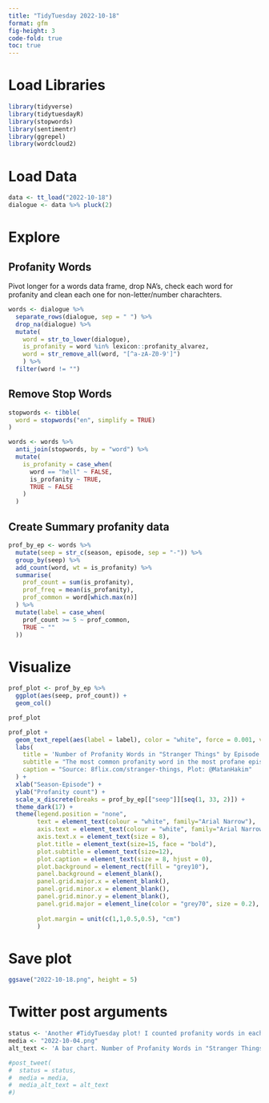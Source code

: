 ```yaml
---
title: "TidyTuesday 2022-10-18"
format: gfm
fig-height: 3
code-fold: true
toc: true
---
```


# Load Libraries

```r
library(tidyverse)
library(tidytuesdayR)
library(stopwords)
library(sentimentr)
library(ggrepel)
library(wordcloud2)
```

# Load Data

```r
data <- tt_load("2022-10-18")
dialogue <- data %>% pluck(2)
```

# Explore

## Profanity Words
Pivot longer for a words data frame, drop NA's, check each word for profanity and clean each one for non-letter/number charachters.
```r
words <- dialogue %>% 
  separate_rows(dialogue, sep = " ") %>% 
  drop_na(dialogue) %>% 
  mutate(
    word = str_to_lower(dialogue),
    is_profanity = word %in% lexicon::profanity_alvarez,
    word = str_remove_all(word, "[^a-zA-Z0-9']")
    ) %>% 
  filter(word != "")
```

## Remove Stop Words
```r
stopwords <- tibble(
  word = stopwords("en", simplify = TRUE)
)

words <- words %>% 
  anti_join(stopwords, by = "word") %>% 
  mutate(
    is_profanity = case_when(
      word == "hell" ~ FALSE,
      is_profanity ~ TRUE,
      TRUE ~ FALSE
    )
  )
```

## Create Summary profanity data

```r
prof_by_ep <- words %>% 
  mutate(seep = str_c(season, episode, sep = "-")) %>% 
  group_by(seep) %>% 
  add_count(word, wt = is_profanity) %>% 
  summarise(
    prof_count = sum(is_profanity),
    prof_freq = mean(is_profanity),
    prof_common = word[which.max(n)]
  ) %>% 
  mutate(label = case_when(
    prof_count >= 5 ~ prof_common,
    TRUE ~ ""
  ))
```


# Visualize

```r
prof_plot <- prof_by_ep %>% 
  ggplot(aes(seep, prof_count)) + 
  geom_col()

prof_plot
```
```r
prof_plot +
  geom_text_repel(aes(label = label), color = "white", force = 0.001, vjust = 0.5) +
  labs(
    title = 'Number of Profanity Words in "Stranger Things" by Episode',
    subtitle = "The most common profanity word in the most profane episodes is highlighted",
    caption = "Source: 8flix.com/stranger-things, Plot: @MatanHakim"
  ) +
  xlab("Season-Episode") +
  ylab("Profanity count") +
  scale_x_discrete(breaks = prof_by_ep[["seep"]][seq(1, 33, 2)]) +
  theme_dark(17) +
  theme(legend.position = "none",
        text = element_text(colour = "white", family="Arial Narrow"),
        axis.text = element_text(colour = "white", family="Arial Narrow"),
        axis.text.x = element_text(size = 8),
        plot.title = element_text(size=15, face = "bold"),
        plot.subtitle = element_text(size=12),
        plot.caption = element_text(size = 8, hjust = 0),
        plot.background = element_rect(fill = "grey10"),
        panel.background = element_blank(),
        panel.grid.major.x = element_blank(),
        panel.grid.minor.x = element_blank(),
        panel.grid.minor.y = element_blank(),
        panel.grid.major = element_line(color = "grey70", size = 0.2),
        
        plot.margin = unit(c(1,1,0.5,0.5), "cm")
        )

```
# Save plot

```r
ggsave("2022-10-18.png", height = 5)
```
# Twitter post arguments

```r
status <- 'Another #TidyTuesday plot! I counted profanity words in each "Stranger Things" Episode using {lexicon::profanity_alvarez}. Theme is using code from @veerlevanson. Happy for any feedback. Tweeted through {rtweet}. #rstats #r4ds #tidyverse'
media <- "2022-10-04.png"
alt_text <- 'A bar chart. Number of Profanity Words in "Stranger Things" by Episode. The x-axis is episodes 1-9 in each 1-4 season, and the y-axis represents the number of profanity words in each facet. Common words in some episodes are presented, such as "shit" and ""screw".'

#post_tweet(
#  status = status,
#  media = media,
#  media_alt_text = alt_text
#)
```

